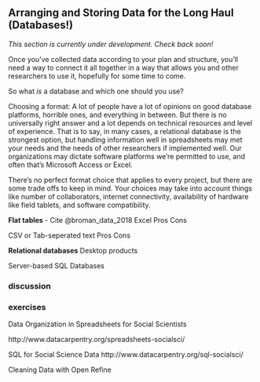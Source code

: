 ## Arranging and Storing Data for the Long Haul (Databases!)

<div class="rmdcaution"> _This section is currently under development. Check back soon!_ </div>

Once you’ve collected data according to your plan and structure, you’ll need a way to connect it all together in a way that allows you and other researchers to use it, hopefully for some time to come.

So what *is* a database and which one should you use?

Choosing a format:
A lot of people have a lot of opinions on good database platforms, horrible ones, and everything in between. But there is no universally right answer and a lot depends on technical resources and level of experience. That is to say, in many cases, a relational database is the strongest option, but handling information well in spreadsheets may met your needs and the needs of other researchers if implemented well. Our organizations may dictate software platforms we're permitted to use, and often that's Microsoft Access or Excel.

There's no perfect format choice that applies to every project, but there are some trade offs to keep in mind. Your choices may take into account things like number of collaborators, internet connectivity, availability of hardware like field tablets, and software compatibility.

**Flat tables**
	- Cite @broman_data_2018
Excel
  Pros
  Cons

CSV or Tab-seperated text
  Pros
  Cons

**Relational databases**
Desktop products


Server-based SQL Databases
  <!--figure out how to describe the difference. Desktop- the database engine is included in the software application, etc.-->

### discussion

### exercises

Data Organization in Spreadsheets for Social Scientists

http://www.datacarpentry.org/spreadsheets-socialsci/

SQL for Social Science Data
http://www.datacarpentry.org/sql-socialsci/

Cleaning Data with Open Refine
